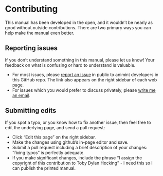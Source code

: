 # Contributing

This manual has been developed in the open, and it wouldn't be nearly as good without outside contributions.
There are two primary ways you can help make the manual even better.

## Reporting issues {#reporting-issues}

If you don't understand something in this manual, please let us know!
Your feedback on what is confusing or hard to understand is valuable.

* For most issues, please [report an issue](https://github.com/animint/animint-manual-en/issues/new) in public to animint developers in this GitHub repo. The link also appears on the right sidebar of each web page.
* For issues which you would prefer to discuss privately, please [write me an email](mailto:Toby.Hocking@R-Project.org).

## Submitting edits {#submitting-edits}

If you spot a typo, or you know how to fix another issue, then feel free to edit the underlying page, and send a pull request:
  
* Click "<i class="bi bi-github"></i>Edit this page" on the right sidebar.
* Make the changes using github's in-page editor and save.
* Submit a pull request including a brief description of your changes: 
  "fixing typos" is perfectly adequate.
* If you make significant changes, include the phrase "I assign the 
  copyright of this contribution to Toby Dylan Hocking" - 
  I need this so I can publish the printed manual.
